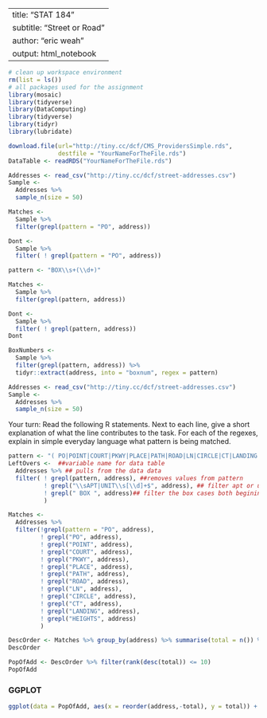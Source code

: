   
---
title: "STAT 184" 
subtitle: "Street or Road"
author: "eric weah"
output: html_notebook
---





```r
# clean up workspace environment
rm(list = ls())
# all packages used for the assignment
library(mosaic)
library(tidyverse)
library(DataComputing)
library(tidyverse)
library(tidyr)
library(lubridate)
```

```r
download.file(url="http://tiny.cc/dcf/CMS_ProvidersSimple.rds",
              destfile = "YourNameForTheFile.rds")
DataTable <- readRDS("YourNameForTheFile.rds")
```

```r
Addresses <- read_csv("http://tiny.cc/dcf/street-addresses.csv")
Sample <- 
  Addresses %>%
  sample_n(size = 50)

```

```r
Matches <- 
  Sample %>%
  filter(grepl(pattern = "PO", address))

```

```r
Dont <- 
  Sample %>%
  filter( ! grepl(pattern = "PO", address))
```

```r
pattern <- "BOX\\s+(\\d+)"

Matches <- 
  Sample %>% 
  filter(grepl(pattern, address))

Dont <-
  Sample %>%
  filter( ! grepl(pattern, address))
Dont

BoxNumbers <- 
  Sample %>%
  filter(grepl(pattern, address)) %>%
  tidyr::extract(address, into = "boxnum", regex = pattern)

```
```r
Addresses <- read_csv("http://tiny.cc/dcf/street-addresses.csv")
Sample <- 
  Addresses %>%
  sample_n(size = 50)

```
Your turn: Read the following R statements. Next to each line, give a short explanation of what the line contributes to the task. For each of the regexes, explain in simple everyday language what pattern is being matched.

```r
pattern <- "( PO|POINT|COURT|PKWY|PLACE|PATH|ROAD|LN|CIRCLE|CT|LANDING|HEIGHTS)" ## creates a pattern for leftovers
LeftOvers <-  ##variable name for data table  
  Addresses %>% ## pulls from the data data
  filter( ! grepl(pattern, address), ##removes values from pattern 
          ! grepl("\\sAPT|UNIT\\s[\\d]+$", address), ## filter apt or unit that are found at the end
          ! grepl(" BOX ", address)## filter the box cases both begining and end
          )
```

```r
Matches <-
  Addresses %>%
  filter(!grepl(pattern = "PO", address),
         ! grepl("PO", address),
         ! grepl("POINT", address),
         ! grepl("COURT", address),
         ! grepl("PKWY", address),
         ! grepl("PLACE", address),
         ! grepl("PATH", address),
         ! grepl("ROAD", address),
         ! grepl("LN", address),
         ! grepl("CIRCLE", address),
         ! grepl("CT", address),
         ! grepl("LANDING", address),
         ! grepl("HEIGHTS", address)
         )
```

```r
DescOrder <- Matches %>% group_by(address) %>% summarise(total = n()) %>% arrange(desc(total))
DescOrder
```
```r
PopOfAdd <- DescOrder %>% filter(rank(desc(total)) <= 10)
PopOfAdd
```
### GGPLOT
```r
ggplot(data = PopOfAdd, aes(x = reorder(address,-total), y = total)) + geom_bar(stat = 'identity', position = 'stack', width = 0.1)
```
